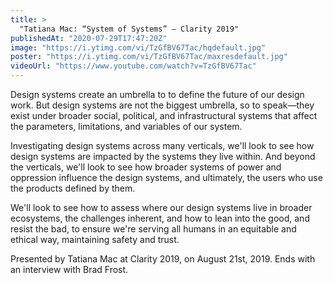```yaml
---
title: >
  "Tatiana Mac: “System of Systems” — Clarity 2019"
publishedAt: "2020-07-29T17:47:20Z"
image: "https://i.ytimg.com/vi/TzGfBV67Tac/hqdefault.jpg"
poster: "https://i.ytimg.com/vi/TzGfBV67Tac/maxresdefault.jpg"
videoUrl: "https://www.youtube.com/watch?v=TzGfBV67Tac"
---
```


Design systems create an umbrella to to define the future of our design work. But design systems are not the biggest umbrella, so to speak—they exist under broader social, political, and infrastructural systems that affect the parameters, limitations, and variables of our system.

Investigating design systems across many verticals, we'll look to see how design systems are impacted by the systems they live within. And beyond the verticals, we'll look to see how broader systems of power and oppression influence the design systems, and ultimately, the users who use the products defined by them.

We'll look to see how to assess where our design systems live in broader ecosystems, the challenges inherent, and how to lean into the good, and resist the bad, to ensure we're serving all humans in an equitable and ethical way, maintaining safety and trust.

Presented by Tatiana Mac at Clarity 2019, on August 21st, 2019. Ends with an interview with Brad Frost.
